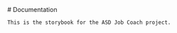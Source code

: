 
<Meta title="Documentation" />

<div className="sb-container">
  <div className='sb-section-title'>
    # Documentation

    This is the storybook for the ASD Job Coach project.

  </div>
</div>

<style>
  {`
  .sb-container {
    margin-bottom: 48px;
  }

  .sb-section-title {
    margin-bottom: 32px;
  }
  `}
</style>
